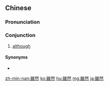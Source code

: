 {{also|虽然}}
==Chinese==
{{zh-forms|s=虽然}}

===Pronunciation===
{{zh-pron
|m=suīrán
|ma=y
|c=seoi1 jin4
|h=pfs=sûi-yèn
|mn=xm,qz,tp:sui-liân/zz,kh:sui-jiân
|mn-t=sui1 riêng5/sui1 riang5
|mn-t_note=sui1 riêng5 - Chaozhou
|w=1soe zoe
|cat=con
}}
{{attention|zh|please check shanghainese}}

===Conjunction===
{{zh-con}}

# [[although]]
#: {{zh-x|雖然 我 沒有 車，我 需要 學習 如何 開車。|'''Although''' I don't have a car, I need to learn how to drive.}}

====Synonyms====
* {{zh-l|雖說}}

{{zh-cat|Beginning}}

[[zh-min-nan:雖然]]
[[ko:雖然]]
[[hu:雖然]]
[[mg:雖然]]
[[ja:雖然]]